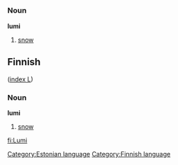 =={{et}}==
[[Category:Estonian language]]
===Noun===
'''lumi'''
# [[snow]]

==Finnish==
[[Category:Finnish language]]
([[Wiktionary:Finnish_index_l|index L]])

===Noun===
'''lumi'''
# [[snow]]

[[fi:Lumi]]